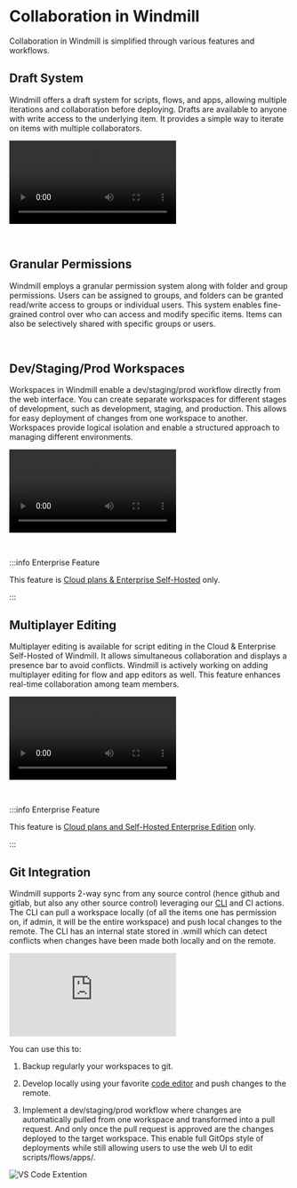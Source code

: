 
# Collaboration in Windmill

Collaboration in Windmill is simplified through various features and workflows.

## Draft System

Windmill offers a draft system for scripts, flows, and apps, allowing multiple iterations and collaboration before deploying. Drafts are available to anyone with write access to the underlying item. It provides a simple way to iterate on items with multiple collaborators.

<video
	className="border-2 rounded-lg object-cover w-full h-full dark:border-gray-800"
	controls
	src="/videos/draft_and_deploy.mp4"
/>

<br />

<div className="grid grid-cols-2 gap-6 mb-4">
	<DocCard
		title="Draft and Deploy"
		description="Develop and cooperate in a structured way."
		href="/docs/core_concepts/draft_and_deploy"
	/>
</div>

## Granular Permissions

Windmill employs a granular permission system along with folder and group permissions. Users can be assigned to groups, and folders can be granted read/write access to groups or individual users. This system enables fine-grained control over who can access and modify specific items. Items can also be selectively shared with specific groups or users.

<br />

<div className="grid grid-cols-2 gap-6 mb-4">
	<DocCard
		title="Roles and Permissions"
		description="Control access and manage permissions within your instance and workspaces."
		href="/docs/core_concepts/roles_and_permissions"
	/>
	<DocCard
		title="Groups and Folders"
		description="Groups and Folders enable efficient permission management by grouping users with similar access levels."
		href="/docs/core_concepts/groups_and_folders"
	/>
</div>

## Dev/Staging/Prod Workspaces

Workspaces in Windmill enable a dev/staging/prod workflow directly from the web interface. You can create separate workspaces for different stages of development, such as development, staging, and production. This allows for easy deployment of changes from one workspace to another. Workspaces provide logical isolation and enable a structured approach to managing different environments.

<video
	className="border-2 rounded-lg object-cover w-full h-full dark:border-gray-800"
	controls
	src="/videos/staging_prod.mp4"
/>

<br />

<div className="grid grid-cols-2 gap-6 mb-4">
	<DocCard
		title="Deploy to Staging or Prod"
		description="Deploy items to another staging/prod workspace."
		href="/docs/core_concepts/staging_prod"
	/>
</div>

:::info Enterprise Feature

This feature is [Cloud plans & Enterprise Self-Hosted](/pricing) only.

:::

## Multiplayer Editing

Multiplayer editing is available for script editing in the Cloud & Enterprise Self-Hosted of Windmill. It allows simultaneous collaboration and displays a presence bar to avoid conflicts. Windmill is actively working on adding multiplayer editing for flow and app editors as well. This feature enhances real-time collaboration among team members.

<video
	className="border-2 rounded-lg object-cover w-full h-full dark:border-gray-800"
	controls
	src="/videos/multiplayer.mp4"
/>

<br />

<div className="grid grid-cols-2 gap-6 mb-4">
	<DocCard
		title="Multiplayer"
		description="Collaborate on scripts simultaneously."
		href="/docs/core_concepts/multiplayer"
	/>
</div>

:::info Enterprise Feature

This feature is [Cloud plans and Self-Hosted Enterprise Edition](/pricing) only.

:::

## Git Integration

Windmill supports 2-way sync from any source control (hence github and gitlab, but also any other source control) leveraging our [CLI](../../advanced/3_cli/index.mdx) and CI actions. The CLI can pull a workspace locally (of all the items one has permission on, if admin, it will be the entire workspace) and push local changes to the remote. The CLI has an internal state stored in .wmill which can detect conflicts when changes have been made both locally and on the remote.

<iframe
	style={{ aspectRatio: '16/9' }}
	src="https://www.youtube.com/embed/w2HVTlR2QDI?vq=hd1080"
	title="YouTube video player"
	frameBorder="0"
	allow="accelerometer; autoplay; clipboard-write; encrypted-media; gyroscope; picture-in-picture; web-share"
	allowFullScreen
	className="border-2 rounded-lg object-cover w-full dark:border-gray-800"
></iframe>

<br />

You can use this to:

1. Backup regularly your workspaces to git.

2. Develop locally using your favorite [code editor](../../cli_local_dev/1_vscode-extension/index.mdx) and push changes to the remote.

3. Implement a dev/staging/prod workflow where changes are automatically pulled from one workspace and transformed into a pull request. And only once the pull request is approved are the changes deployed to the target workspace. This enable full GitOps style of deployments while still allowing users to use the web UI to edit scripts/flows/apps/.

![VS Code Extention](../../../blog/2023-11-20-vscode/vscode_extension.png.webp 'VS Code Extension')

<div className="grid grid-cols-2 gap-6 mb-4">
	<DocCard
		title="Command Line Interface (CLI)"
		description="The Windmill CLI, `wmill` allows you to interact with Windmill instances right from your terminal."
		href="/docs/advanced/cli"
	/>
	<DocCard
		title="VS Code Extension"
		description="Build scripts and flows in the comfort of your VS Code Editor, while leveraging Windmill UIs for test & flows edition."
		href="/docs/cli_local_dev/vscode-extension"
	/>
</div>
